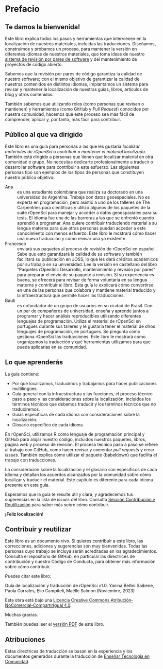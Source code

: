 # Prefacio {.unnumbered}

## Te damos la bienvenida!

Este libro explica todos los pasos y herramientas que intervienen en la localización de nuestros materiales, incluidas las traducciones.
Diseñamos, construimos y probamos un proceso, para mantener la versión en diferentes idiomas de nuestros materiales, que toma ideas de nuestro [sistema de revisión por pares de software](https://ropensci.org/software-review/) y del mantenimiento de proyectos de código abierto.

Sabemos que la revisión por pares de código garantiza la calidad de nuestro software; con el mismo objetivo de garantizar la calidad de nuestros contenidos en distintos idiomas, implantamos un sistema para revisar y mantener la localización de nuestras guías, libros, articulos de blog y otros contenidos.

También sabemos que utilizando roles (como personas que revisan o mantienen) y herramientas (como GitHub y _Pull Request_) conocidos por nuestra comunidad, hacemos que este proceso sea más fácil de comprender, aplicar y, por tanto, más fácil para contribuir.

## Público al que va dirigido

Este libro es una guía para personas a las que les gustaría *localizar materiales de rOpenSci* o *contribuir a mantener el material localizado*.  También está dirigido a personas que tienen que localizar material en otra comunidad o grupo. No necesitas dedicarte profesionalmente a traducir o desarrollar software para contribuir a este esfuerzo.  Las siguientes personas tipo son ejemplos de los tipos de personas que constituyen nuestro público objetivo.

Ana
:  
es una estudiante colombiana que realiza su doctorado en una universidad de Argentina. Trabaja con datos geoespaciales. No es experta en programación, pero asistió a uno de los talleres de The Carpentries para científicas y utilizó algunos de los paquetes de la suite rOpenSci para manejar y acceder a datos geoespaciales para su tesis.
El idioma fue una de las barreras a las que se enfrentó cuando aprendió a programar. Ana quiere contribuir traduciendo material a su lengua materna para que otras personas puedan acceder a este conocimiento con menos esfuerzo. Este libro le mostrará cómo hacer una nueva traducción y cómo revisar una ya existente.

Francesco
:  
enviará sus paquetes al proceso de revisión de rOpenSci en español. Sabe que esto garantizará la calidad de su software y también facilitará su publicación en JOSS, lo que les dará créditos académicos por su trabajo en su universidad. Lee la versión en castellano del libro "Paquetes rOpenSci: Desarrollo, mantenimiento y revisión por pares" para preparar el envio de su paquete a revisión. Si su experiencia es buena, se ofrecerá para revisar de forma voluntaria en su lengua materna y contribuir al libro. Esta guía le explicará cómo convertirse en una de las personas que colabora y mantiene material traducido y la infraestructura que permite hacer las traducciones.

Bauti
:  
es cofundador de un grupo de usuarios en su ciudad de Brasil.  Con un par de compañeros de universidad, enseña y aprende juntos a programar y hacer análisis reproducibles utilizando diferentes lenguajes de programación.  Utiliza el material de rOpenSci en portugues durante sus talleres y le gustaría tener el material de otros lenguajes de programación, en portugues. Se pregunta cómo gestiona rOpenSci las traducciones. Este libro le mostrará cómo organizamos la traducción y qué herramientas utilizamos para que pueda aplicarlas en su comunidad.

## Lo que aprenderás

La guía contiene:

- Por qué localizamos, traducimos y trabajamos para hacer publicaciones multilingües.
- Guía general con la infraestructura y las funciones, el proceso técnico paso a paso y las consideraciones sobre la localización, incluidos los términos técnicos que debemos traducir y los términos técnicos que no traduciremos.
- Guías específicas de cada idioma con consideraciones sobre la localización.
- Glosario específico de cada idioma.

En rOpenSci, utilizamos R como lenguaje de programación principal y GitHub para alojar nuestro código, incluidos nuestros paquetes, libros, página web y proceso de revisión. El proceso técnico paso a paso se refiere al trabajo con GitHub, como hacer revisar y comentar _pull requests_ y crear _issues_. También explica cómo utilizar el paquete {babeldown} que facilita el trabajo con traducciones.

La consideración sobre la localización y el glosario son específicos de cada idioma y detallan los acuerdos alcanzados por la comunidad sobre cómo localizar y traducir el material. Este capítulo es diferente para cada idioma presente en esta guía.

Esperamos que la guía te resulte útil y clara, y agradecemos tus sugerencias en la lista de _issues_  del libro. Consulta [Sección Contribución y Reutilización](#Contributing-and-Re-Use) para saber más sobre cómo contribuir.

**¡Feliz localización!**

## Contribuir y reutilizar

Este libro es un documento vivo. Si quieres contribuir a este libro, las correcciones, adiciones y sugerencias son muy bienvenidas. Todas las personas cuyo trabajo se incluya serán acreditadas en los agradecimientos. Consulta el repositorio de GitHub, en particular las directrices de contribución y nuestro Código de Conducta, para obtener más información sobre cómo contribuir.

Puedes citar este libro:

Guía de localización y traducción de rOpenSci v1.0. Yanina Bellini Saibene, Paola Corrales, Elio Campiteli, Maëlle Salmon (Noviembre, 2023) 

Esta obra está bajo una [Licencia Creative Commons Atribución-NoComercial-CompartirIgual 4.0](https://creativecommons.org/licenses/by-nc-sa/4.0/deed.es).



Muchas gracias.

También puedes leer el [versión PDF](/ropensci-translation-guide.pdf) de este libro.

## Atribuciones

Estas directrices de traducción se basan en la experiencia y los documentos generados durante la traducción de [Enseñar Tecnologia en Comunidad](https://github.com/gvwilson/teachtogether.tech/blob/main/README.md).


